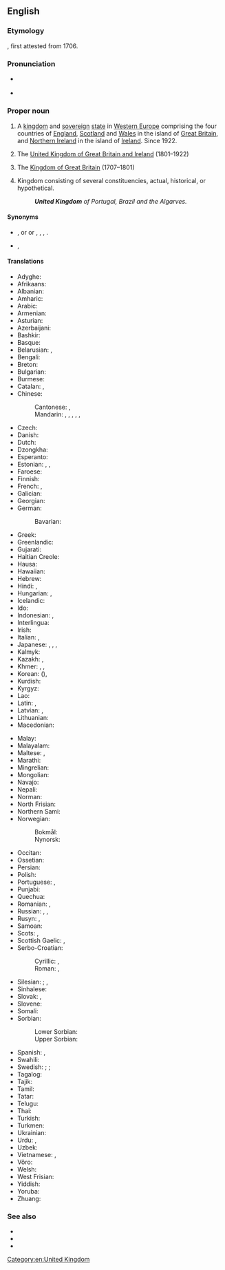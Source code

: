 ==English==
{{wikivoyage}}

===Etymology===
{{compound|en|united|kingdom}}, first attested from 1706.

===Pronunciation===
* {{a|UK|US}} {{IPA|/juːˌnaɪ.tɪd ˈkɪŋ.dəm/|/jʊˌnaɪ.tɪd ˈkɪŋ.dəm/|/jəˌnaɪ.tɪd ˈkɪŋ.dəm/|lang=en}}
* {{audio|en-us-United Kingdom.ogg|Audio (US)|lang=en9|}}

===Proper noun===
{{en-proper noun|head=[[united|United]] [[kingdom|Kingdom]]}}

# {{senseid|en|Q145}}A [[kingdom]] and [[sovereign]] [[state]] in [[Western Europe]] comprising the four countries of [[England]], [[Scotland]] and [[Wales]] in the island of [[Great Britain]], and [[Northern Ireland]] in the island of [[Ireland]]. Since 1922.
# {{senseid|en|Q174193}}{{lb|en|historical}} The [[United Kingdom of Great Britain and Ireland]] (1801–1922)
# {{senseid|en|Q161885}}{{lb|en|historical|informal|nonstandard}} The [[Kingdom of Great Britain]] (1707–1801)
# {{lb|en|nation's name}} Kingdom consisting of several constituencies, actual, historical, or hypothetical.
#: '''''United Kingdom''' of Portugal, Brazil and the Algarves.''
====Synonyms====
* {{sense|Sense 1}} {{l|en|United Kingdom of Great Britain and Northern Ireland}} {{qualifier|official name}}, {{l|en|UK}} or {{l|en|U.K.}} or {{l|en|U. K.}} {{qualifier|abbreviation}}, {{l|en|Great Britain}} {{qualifier|loosely}}, {{l|en|Britain}} {{qualifier|loosely}}, {{l|en|England}} {{qualifier|non-standard; sometimes offensive}}.
* {{sense|Sense 3}} {{l|en|Great Britain}} {{qualifier|official name}}, {{l|en|Kingdom of Great Britain}} {{qualifier|modern use}}

====Translations====
{{trans-top-also|id=Q145|Kingdom in Europe|Great Britain}}
* Adyghe: {{t|ady|Британиешхо Пачъыхьыгъо}}
* Afrikaans: {{t+|af|Verenigde Koninkryk}}
* Albanian: {{t|sq|Mbretëria e Bashkuar}}
* Amharic: {{t|am|ዩናይትድ ኪንግደም|sc=Ethi}}
* Arabic: {{t|ar|اَلْمَمْلَكَة اَلْمُتَّحِدَة|f|tr=al-mamlaka l-muttaḥida}}
* Armenian: {{t|hy|Միացյալ Թագավորություն}}
* Asturian: {{t+|ast|Reinu Xuníu|m}}
* Azerbaijani: {{t|az|Birləşmiş Krallıq}}
* Bashkir: {{t|ba|Берләшкән Короллеге|sc=Cyrl}}
* Basque: {{t+|eu|Erresuma Batua}}
* Belarusian: {{t|be|Злу́чанае Карале́ўства|n}}, {{t|be|Аб'ядна́нае Карале́ўства|n}}
* Bengali: {{t|bn|যুক্তরাজ্য|tr=juktôrajjô|sc=Beng}}
* Breton: {{t|br|Rouantelezh Unanet}}
* Bulgarian: {{t|bg|Обедине́ното кра́лство|n}}
* Burmese: {{t|my|ယူနိုက်တက်ကင်းဒမ်း}}
* Catalan: {{t+|ca|Regne Unit|m}}, {{t|ca|Regne Unit de la Gran Bretanya i Irlanda del Nord|m}}
* Chinese:
*: Cantonese: {{t|yue|英國|tr=jing1 gwok3|sc=Hani}}, {{t|yue|大英聯合王國|tr=daai6 jing1 lyun4 hap6 wong4 gwok3|sc=Hani}}
*: Mandarin: {{t+|cmn|英國|sc=Hani}}, {{t+|cmn|英国|tr=Yīngguó|sc=Hani}}, {{t+|cmn|大不列顛及北愛爾蘭聯合王國|sc=Hani}}, {{t|cmn|大不列颠及北爱尔兰联合王国|tr=Dà-Bùlièdiān jí Běi-Ài'ěrlán Liánhé Wángguó|sc=Hani}}, {{t+|cmn|聯合王國|sc=Hani}}, {{t+|cmn|联合王国|tr=Liánhé Wángguó|sc=Hani}}
* Czech: {{t+|cs|Spojené království|n}}
* Danish: {{t|da|Forenede Kongerige|n}}
* Dutch: {{t+|nl|Verenigd Koninkrijk|n}}
* Dzongkha: {{t|dz|ཡུ་ནའི་ཊེཊ་ཀིང་ཌམ}}
* Esperanto: {{t|eo|Unuiĝinta Regno}}
* Estonian: {{t+|et|Suurbritannia}}, {{t+|et|Ühendkuningriik}} {{qualifier|only in diplomacy}}, {{t|et|Suurbritannia ja Põhja-Iiri Ühendkuningriik}}
* Faroese: {{t|fo|Hitt Sameinda Kongsríki|n}}
* Finnish: {{t+|fi|Yhdistynyt kuningaskunta}}
* French: {{t+|fr|Royaume-Uni|m}}, {{t+|fr|Royaume-Uni de Grande-Bretagne et d'Irlande du Nord|m}}
* Galician: {{t+|gl|Reino Unido|m}}
* Georgian: {{t|ka|გაერთიანებული სამეფო|sc=Geor}}
* German: {{t+|de|Vereinigtes Königreich|n}}
*: Bavarian: {{t|bar|Vaeinigte Kinireich}}
* Greek: {{t+|el|Ηνωμένο Βασίλειο|n}}
* Greenlandic: {{t|kl|Tuluit Nunaat}}
* Gujarati: {{t|gu|યુનાઇટેડ કિંગડમ|sc=Gujr}}
* Haitian Creole: {{t|ht|Wayòm Ini}}
* Hausa: {{t|ha|Birtaniya}}
* Hawaiian: {{t|haw|Aupuni Mōʻī Hui Pū ʻia}}
* Hebrew: {{t|he|הַמַמְלָכָה הַמְאֻחֶדֶת|tr=ha-mamlakha ha-meukhedet|sc=Hebr}}
* Hindi: {{t|hi|यूनाइटेड किंगडम|sc=Deva}}, {{t+|hi|संयुक्त राजशाही|sc=Deva}}
* Hungarian: {{t+|hu|Egyesült Királyság}}, {{t+|hu|Nagy-Britannia és Észak-Írország Egyesült Királysága}}
* Icelandic: {{t|is|Hið sameinaða konungsríki|n}}
* Ido: {{t+|io|Unionita Rejio}}
* Indonesian: {{t|id|Kerajaan Inggris Serikat}}, {{t|id|Kerajaan Serikat}}
* Interlingua: {{t|ia|Regno Unite}}
* Irish: {{t|ga|Ríocht Aontaithe|alt=An Ríocht Aontaithe|f}}
* Italian: {{t+|it|Regno Unito|m}}, {{t+|it|Regno Unito di Gran Bretagna e Irlanda del Nord|m}}
* Japanese: {{t+|ja|英国|tr=えいこく, Eikoku}}, {{t+|ja|イギリス|tr=Igirisu}}, {{t+|ja|グレートブリテン及び北アイルランド連合王国|tr=Gurēto Buriten oyobi Kita Airurando rengō ōkoku}}, {{t+|ja|連合王国|tr=れんごうおうこく, Rengō ōkoku}}
* Kalmyk: {{t|xal|Ниицәтә Нутг}}
* Kazakh: {{t|kk|Біріккен Корольдік|alt=Бірікке́н Коро́льдік}}, {{t|kk|Құрама Патшалық|alt=Құрама́ Патшалы́қ}} {{q|rare}}
* Khmer: {{t|km|ចក្រភពអង់គ្លេស}}, {{t|km|សហរាជាណាចក្រ}}, {{t+|km|រាជាណាចក្ររួម}}
* Korean: {{t|ko|^영국}} ({{t+|ko|英國}}), {{t|ko|^그레이트브리튼 ^북아일랜드 ^연합왕국}} {{t|ko|^연합왕국}}
* Kurdish: {{t+|ku|Keyaniya Yekbûyî}}
* Kyrgyz: {{t|ky|Бириккен Падышалык}}
* Lao: {{t+|lo|ສະຫະລາຊະອານາຈັກ}}
* Latin: {{t|la|Britanniarum Regnum|n}}, {{t|la|Rēgnum Ūnītum|n}}
* Latvian: {{t|lv|Apvienotā Karaliste|f}}, {{t|lv|Lielbritānijas un Ziemeļīrijas Apvienotā Karaliste|f}}
* Lithuanian: {{t+|lt|Jungtinė Karalystė}}
* Macedonian: {{t+|mk|Обединето Кралство|n}}
{{trans-mid}}
* Malay: {{t|ms|United Kingdom}}
* Malayalam: {{t|ml|യുണൈറ്റഡ് കിങ്ഡം|sc=Mlym}}
* Maltese: {{t|mt|Renju Unit|}}, {{t|mt|Ir-Renju Unit tal-Gran Brittanja u l-Irlanda ta' Fuq}}
* Marathi: {{t|mr|युनायटेड किंग्डम|sc=Deva}}
* Mingrelian: {{t|xmf|გოართოიანაფილი ომაფე}}
* Mongolian: {{t|mn|Нэгдсэн Вант улс}}
* Navajo: {{t|nv|Tótaʼ Dineʼé Bikéyah}}
* Nepali: {{t|ne|संयुक्त अधिराज्य|sc=Deva}}
* Norman: {{t|nrf|Rouoyaume Unni|m|alt=Le Rouoyaume Unni}}
* North Frisian: {{t|frr|Feriind Kiningrik}}
* Northern Sami: {{t|se|Ovttastuvvan gonagasriika}}
* Norwegian:
*: Bokmål: {{t|no|Det forente kongerike Storbritannia og Nord-Irland}}
*: Nynorsk: {{t|nn|Det sameinte kongeriket Storbritannia og Nord-Irland}}
* Occitan: {{t+|oc|Reialme Unit|m}}
* Ossetian: {{t|os|Иугонд Паддзахад}}
* Persian: {{t|fa|پادشاهی متحد|tr=pâdešâhi-ye mottahed|sc=fa-Arab}}
* Polish: {{t+|pl|Zjednoczone Królestwo|n}}
* Portuguese: {{t+|pt|Reino Unido|m}}, {{t|pt|Reino Unido da Grã-Bretanha e Irlanda do Norte|m}}
* Punjabi: {{t|pa|ਸੰਯੁਕਤ ਬਾਦਸ਼ਾਹੀ|sc=Guru}}
* Quechua: {{t|qu|Hukllachasqa Qhapaq Suyu}}
* Romanian: {{t|ro|Regatul Unit al Marii Britanii și Irlandei de Nord|n}}, {{t+|ro|Regatul Unit|n}}
* Russian: {{t+|ru|Великобрита́ния}}, {{t+|ru|Соединённое Короле́вство|n}}, {{t+|ru|Соединённое Короле́вство Великобрита́нии и Се́верной Ирла́ндии|n}}
* Rusyn: {{t|rue|Велика Брітанія|n}}, {{t|rue|Споєне кралёвство Великой Брітанії і Северного Ірьска|n}}
* Samoan: {{t|sm|Iunaite Malo}}
* Scots: {{t|sco|Unitit Kinrick}}, {{t|sco|Unitit Kinrick o Greet Britain an Norlin Airlann}}
* Scottish Gaelic: {{t|gd|Rìoghachd Aonaichte|f|alt=An Rìoghachd Aonaichte}}, {{t|gd|Rìoghachd Aonaichte na Breatainn Mhòr agus Eirinn a Tuath|f}}
* Serbo-Croatian:
*: Cyrillic: {{t|sh|Уједињено Краљевство|n|sc=Cyrl}}, {{t|sh|Уједињено Краљевство Велике Британије и Сјеверне Ирске|n|sc=Cyrl}}
*: Roman: {{t|sh|Ujedinjeno Kraljevstvo|n}}, {{t|sh|Ujedinjeno Kraljevstvo Velike Britanije i Sjeverne Irske|n}}
* Silesian: {{t|szl|Zjydnoczůne Krůlestwo Wjelgij Brytańije i Irlandyje Půłnocny|n}} {{qualifier|literal translation of the full name}}; {{qualifier|colloquially:}} {{t|szl|Yngland|m}}, {{t|szl|Anglijo|f}}
* Sinhalese: {{t|si|එක්‍සත් රාජධානිය|sc=Sinh}}
* Slovak: {{t|sk|Spojené kráľovstvo|n}}, {{t+|sk|Spojené kráľovstvo Veľkej Británie a Severného Írska|n}}
* Slovene: {{t+|sl|Zdrúženo kraljéstvo|n}}
* Somali: {{t|so|Midowga boqortooyada}}
* Sorbian:
*: Lower Sorbian: {{t|dsb|Zjadnośone kralojstwo}}
*: Upper Sorbian: {{t|hsb|Zjednoćene kralestwo}}
* Spanish: {{t+|es|Reino Unido|m}}, {{t|es|Reino Unido de Gran Bretaña e Irlanda del Norte|m}}
* Swahili: {{t|sw|Ufalme wa Muungano}}
* Swedish: {{t+|sv|Förenade kungariket}}; {{t+|sv|Storbritannien}} {{q|colloquially}}; {{t+|sv|England}} {{q|colloquially}}
* Tagalog: {{t|tl|Nagkakaisang Kaharian}}
* Tajik: {{t+|tg|Подшоҳии Муттаҳида}}
* Tamil: {{t+|ta|ஐக்கிய இராச்சியம்}}
* Tatar: {{t|tt|Берләшкән Патшалык}}
* Telugu: {{t+|te|యునైటెడ్ కింగ్‌డమ్|sc=Telu}}
* Thai: {{t+|th|สหราชอาณาจักร}}
* Turkish: {{t+|tr|Birleşik Krallık}}
* Turkmen: {{t|tk|Birleşen Patyşalyk}}
* Ukrainian: {{t|uk|Сполу́чене Королі́вство|n}}
* Urdu: {{t|ur|مملکت متحدہ|tr=mamlakat muttahida|sc=ur-Arab}}, {{t|ur|یونائٹڈ کنگڈم|tr=yūnā'iṭeḍ kiṅgḍam|sc=ur-Arab}}
* Uzbek: {{t+|uz|Birlashgan Qirollik}}
* Vietnamese: {{t+|vi|Vương quốc Anh}}, {{t+|vi|Anh Quốc}}
* Võro: {{t|vro|Ühendkuningriik}}
* Welsh: {{t|cy|Teyrnas Unigol|f|alt=Y Deyrnas Unigol}}
* West Frisian: {{t|fy|Feriene Keninkryk}}
* Yiddish: {{t|yi|פֿאַראייניקט קיניגרײַך|n}}
* Yoruba: {{t|yo|Orílẹ́ède Omobabirin}}
* Zhuang: {{t|za|Yinghgoz}}
{{trans-bottom}}

===See also===
* {{l|en|Appendix:Place names in the United Kingdom}}
* {{list:countries of Europe/en}}{{topics|en|Countries in Europe}}
* {{l|en|Appendix:Countries of the world|Countries of the world}}

[[Category:en:United Kingdom]]